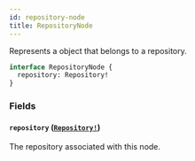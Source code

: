 ```yaml
---
id: repository-node
title: RepositoryNode
---
```


Represents a object that belongs to a repository.

```graphql
interface RepositoryNode {
  repository: Repository!
}
```

### Fields

#### `repository` ([`Repository!`](/docs/api/objects/repository))

The repository associated with this node.
